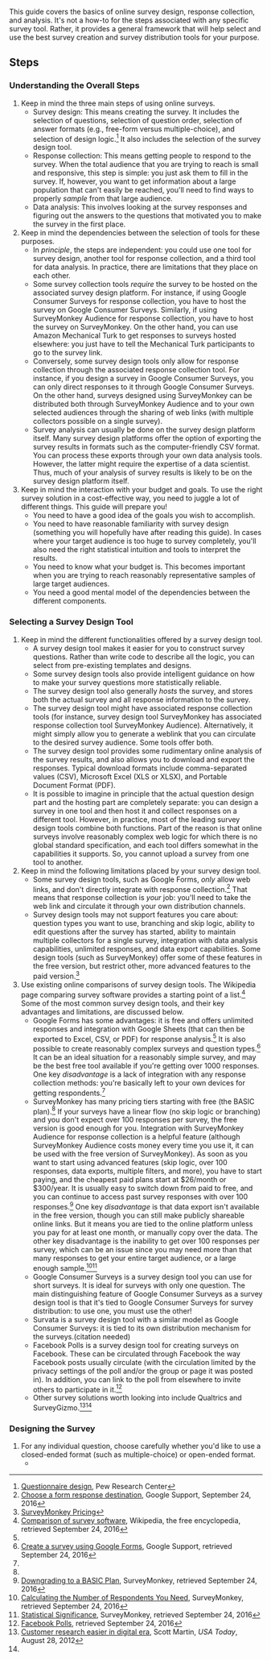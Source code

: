 This guide covers the basics of online survey design, response collection, and analysis. It's not a how-to for the steps associated with any specific survey tool. Rather, it provides a general framework that will help select and use the best survey creation and survey distribution tools for your purpose.

== Steps ==

=== Understanding the Overall Steps ===

# Keep in mind the three main steps of using online surveys.
#* Survey design: This means creating the survey. It includes the selection of questions, selection of question order, selection of answer formats (e.g., free-form versus multiple-choice), and selection of design logic.<ref name=pew-questionnaire-design>[http://www.pewresearch.org/methodology/u-s-survey-research/questionnaire-design/ Questionnaire design], Pew Research Center</ref> It also includes the selection of the survey design tool.
#* Response collection: This means getting people to respond to the survey. When the total audience that you are trying to reach is small and responsive, this step is simple: you just ask them to fill in the survey. If, however, you want to get information about a large population that can't easily be reached, you'll need to find ways to properly ''sample'' from that large audience.
#* Data analysis: This involves looking at the survey responses and figuring out the answers to the questions that motivated you to make the survey in the first place.
# Keep in mind the dependencies between the selection of tools for these purposes.
#* In ''principle'', the steps are independent: you could use one tool for survey design, another tool for response collection, and a third tool for data analysis. In practice, there are limitations that they place on each other.
#* Some survey collection tools ''require'' the survey to be hosted on the associated survey design platform. For instance, if using Google Consumer Surveys for response collection, you have to host the survey on Google Consumer Surveys. Similarly, if using SurveyMonkey Audience for response collection, you have to host the survey on SurveyMonkey. On the other hand, you can use Amazon Mechanical Turk to get responses to surveys hosted elsewhere: you just have to tell the Mechanical Turk participants to go to the survey link.
#* Conversely, some survey design tools only allow for response collection through the associated response collection tool. For instance, if you design a survey in Google Consumer Surveys, you can only direct responses to it through Google Consumer Surveys. On the other hand, surveys designed using SurveyMonkey can be distributed both through SurveyMonkey Audience and to your own selected audiences through the sharing of web links (with multiple collectors possible on a single survey).
#* Survey analysis can usually be done on the survey design platform itself. Many survey design platforms offer the option of exporting the survey results in formats such as the computer-friendly CSV format. You can process these exports through your own data analysis tools. However, the latter might require the expertise of a data scientist. Thus, much of your analysis of survey results is likely to be on the survey design platform itself.
# Keep in mind the interaction with your budget and goals. To use the right survey solution in a cost-effective way, you need to juggle a lot of different things. This guide will prepare you!
#* You need to have a good idea of the goals you wish to accomplish.
#* You need to have reasonable familiarity with survey design (something you will hopefully have after reading this guide). In cases where your target audience is too huge to survey completely, you'll also need the right statistical intuition and tools to interpret the results.
#* You need to know what your budget is. This becomes important when you are trying to reach reasonably representative samples of large target audiences.
#* You need a good mental model of the dependencies between the different components.

=== Selecting a Survey Design Tool ===

# Keep in mind the different functionalities offered by a survey design tool.
#* A survey design tool makes it easier for you to construct survey questions. Rather than write code to describe all the logic, you can select from pre-existing templates and designs. 
#* Some survey design tools also provide intelligent guidance on how to make your survey questions more statistically reliable.
#* The survey design tool also generally ''hosts'' the survey, and stores both the actual survey and all response information to the survey.
#* The survey design tool might have associated response collection tools (for instance, survey design tool SurveyMonkey has associated response collection tool SurveyMonkey Audience). Alternatively, it might simply allow you to generate a weblink that you can circulate to the desired survey audience. Some tools offer both.
#* The survey design tool provides some rudimentary online analysis of the survey results, and also allows you to download and export the responses. Typical download formats include comma-separated values (CSV), Microsoft Excel (XLS or XLSX), and Portable Document Format (PDF).
#* It is possible to imagine in principle that the actual question design part and the hosting part are completely separate: you can design a survey in one tool and then host it and collect responses on a different tool. However, in practice, most of the leading survey design tools combine both functions. Part of the reason is that online surveys involve reasonably complex web logic for which there is no global standard specification, and each tool differs somewhat in the capabilities it supports. So, you cannot upload a survey from one tool to another.
# Keep in mind the following limitations placed by your survey design tool.
#* Some survey design tools, such as Google Forms, ''only'' allow web links, and don't directly integrate with response collection.<ref name=google-forms-response-collection>[https://support.google.com/docs/answer/2917686 Choose a form response destination], Google Support, September 24, 2016</reF> That means that response collection is ''your'' job: you'll need to take the web link and circulate it through your own distribution channels.
#* Survey design tools may not support features you care about: question types you want to use, branching and skip logic, ability to edit questions after the survey has started, ability to maintain multiple collectors for a single survey, integration with data analysis capabilities, unlimited responses, and data export capabilities. Some design tools (such as SurveyMonkey) offer some of these features in the free version, but restrict other, more advanced features to the paid version.<ref name=surveymonkey-pricing>[https://www.surveymonkey.com/pricing/upgrade/details/ SurveyMonkey Pricing]</ref>
# Use existing online comparisons of survey design tools. The Wikipedia page comparing survey software provides a starting point of a list.<ref name=wikipedia-comparison>[https://en.wikipedia.org/wiki/Comparison_of_survey_software Comparison of survey software], Wikipedia, the free encyclopedia, retrieved September 24, 2016</ref> Some of the most common survey design tools, and their key advantages and limitations, are discussed below.
#* Google Forms has some advantages: it is free and offers unlimited responses and integration with Google Sheets (that can then be exported to Excel, CSV, or PDF) for response analysis.<ref name=google-forms-response-collection/> It is also possible to create reasonably complex surveys and question types.<ref name=google-forms-create-survey>[https://support.google.com/docs/answer/87809?hl=en&ref_topic=6063584 Create a survey using Google Forms], Google Support, retrieved September 24, 2016</ref> It can be an ideal situation for a reasonably simple survey, and may be the best free tool available if you're getting over 1000 responses. One key ''disadvantage'' is a lack of integration with any response collection methods: you're basically left to your own devices for getting respondents.<ref name=google-forms-response-collection/>
#* SurveyMonkey has many pricing tiers starting with free (the BASIC plan).<ref name=surveymonkey-pricing/> If your surveys have a linear flow (no skip logic or branching) and you don't expect over 100 responses per survey, the free version is good enough for you. Integration with SurveyMonkey Audience for response collection is a helpful feature (although SurveyMonkey Audience costs money every time you use it, it can be used with the free version of SurveyMonkey). As soon as you want to start using advanced features (skip logic, over 100 responses, data exports, multiple filters, and more), you have to start paying, and the cheapest paid plans start at $26/month or $300/year. It is usually easy to switch down from paid to free, and you can continue to access past survey responses with over 100 responses.<ref name=surveymonkey-downgrading>[http://help.surveymonkey.com/articles/en_US/kb/Downgrading Downgrading to a BASIC Plan], SurveyMonkey, retrieved September 24, 2016</ref> One key ''disadvantage'' is that data export isn't available in the free version, though you can still make publicly shareable online links. But it means you are tied to the online platform unless you pay for at least one month, or manually copy over the data. The other key disadvantage is the inability to get over 100 responses per survey, which can be an issue since you may need more than that many responses to get your entire target audience, or a large enough sample.<ref name=surveymonkey-sample-estimation>[http://help.surveymonkey.com/articles/en_US/SurveyMonkeyArticleType/How-many-respondents-do-I-need Calculating the Number of Respondents You Need], SurveyMonkey, retrieved September 24, 2016</ref><ref name=surveymonkey-significant-differences>[http://help.surveymonkey.com/articles/en_US/kb/Significant-Differences Statistical Significance], SurveyMonkey, retrieved September 24, 2016</ref>
#* Google Consumer Surveys is a survey design tool you can use for short surveys. It is ideal for surveys with only one question. The main distinguishing feature of Google Consumer Surveys as a survey design tool is that it's tied to Google Consumer Surveys for survey distribution: to use one, you must use the other!
#* Survata is a survey design tool with a similar model as Google Consumer Surveys: it is tied to its own distribution mechanism for the surveys.(citation needed)
#* Facebook Polls is a survey design tool for creating surveys on Facebook. These can be circulated through Facebook the way Facebook posts usually circulate (with the circulation limited by the privacy settings of the poll and/or the group or page it was posted in). In addition, you can link to the poll from elsewhere to invite others to participate in it.<ref>[https://apps.facebook.com/my-polls Facebook Polls], retrieved September 24, 2016</ref>
#* Other survey solutions worth looking into include Qualtrics and SurveyGizmo.<ref>[http://usatoday30.usatoday.com/MONEY/usaedition/2012-08-28-Efficient-Small-Business-Ecommerce_CV_U.htm Customer research easier in digital era], Scott Martin, ''USA Today'', August 28, 2012</ref><ref name=wikipedia-comparison/>

=== Designing the Survey ===

# For any individual question, choose carefully whether you'd like to use a closed-ended format (such as multiple-choice) or open-ended format.
#* 